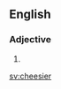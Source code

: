 ==English==

===Adjective===
{{head|en|adjective comparative form}}

# {{en-comparative of|cheesy}}

[[sv:cheesier]]